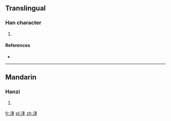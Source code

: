 ==Translingual==

===Han character===
{{Han char|rn=85|rad=水|as=09|sn=12|four=|canj=EHEM}}

# {{defn|Han|sort=水09}}

====References====
* {{Han ref|kx=0638.170|dkj=17875|hdz=31683.040|uh=6E70|ud=28272}}

----

==Mandarin==

===Hanzi===
{{cmn-hanzi|pin=[[lóng]] ([[long2]]), [[zhūn]] ([[zhun1]])|wg=lung<sup>2</sup>, chun<sup>1</sup>}}

# {{defn|lang=cmn|sort=水09}}

[[fr:湰]]
[[pl:湰]]
[[zh:湰]]